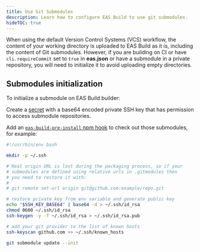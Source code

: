 ```yaml
---
title: Use Git Submodules
description: Learn how to configure EAS Build to use git submodules.
hideTOC: true
---
```



When using the default Version Control Systems (VCS) workflow, the content of your working directory is uploaded to EAS Build as it is, including the content of Git submodules. However, if you are building on CI or have `cli.requireCommit` set to `true` in **eas.json** or have a submodule in a private repository, you will need to initialize it to avoid uploading empty directories.

## Submodules initialization

To initialize a submodule on EAS Build builder:

<Step label="1">

Create a [secret](/build-reference/variables/#using-secrets-in-environment-variables) with a base64 encoded private SSH key that has permission to access submodule repositories.

</Step>

<Step label="2">

Add an [`eas-build-pre-install` npm hook](/build-reference/npm-hooks/) to check out those submodules, for example:

```bash eas-build-pre-install.sh
#!/usr/bin/env bash

mkdir -p ~/.ssh

# Real origin URL is lost during the packaging process, so if your
# submodules are defined using relative urls in .gitmodules then
# you need to restore it with:
#
# git remote set-url origin git@github.com:example/repo.git

# restore private key from env variable and generate public key
echo "$SSH_KEY_BASE64" | base64 -d > ~/.ssh/id_rsa
chmod 0600 ~/.ssh/id_rsa
ssh-keygen -y -f ~/.ssh/id_rsa > ~/.ssh/id_rsa.pub

# add your git provider to the list of known hosts
ssh-keyscan github.com >> ~/.ssh/known_hosts

git submodule update --init
```

</Step>
